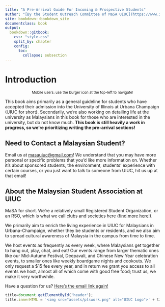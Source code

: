 ```yaml
---
title: "A Pre-Arrival Guide For Incoming & Prospective Students"
author: "[By the Student Outreach Committee of MaSA UIUC](https://www.instagram.com/masauiuc/?hl=en)"
site: bookdown::bookdown_site
documentclass: book
output:
  bookdown::gitbook:
    css: "style.css"
    split_by: chapter
    config:
      toc:
        collapse: subsection
---
```


# Introduction {-}

<small><center> Mobile users: use the burger icon at the top-left to navigate! </center></small>

This book aims primarily as a general guideline for students who have accepted their admission into the University of Illinois at Urbana Champaign (UIUC for short). Secondarily, we're also working on detailing life at the university as Malaysians in this book for those who are interested in the university, but do not know much. **This book is still heavily a work in progress, so we're prioritizing writing the pre-arrival sections!**

## Need to Contact a Malaysian Student? {-}

Email us at [masauiuc@gmail.com](mailto:masauiuc@gmail.com)! We understand that you may have more personal or specific problems that you'd like more information on. Whether it's about sponsored students, the environment, students' experience with certain courses, or you just want to talk to someone from UIUC, hit us up at that email!

## About the Malaysian Student Association at UIUC {-}

MaSA for short. We're a relatively small Registered Student Organization, or an RSO, which is what we call clubs and societies here ([find more here!](https://illinois.campuslabs.com/engage/organizations)).

We primarily aim to enrich the living experience in UIUC for Malaysians in Urbana-Champaign, whether they be students or residents, and we also aim to spread cultural awareness of Malaysia in the campus from time to time.

We host events as frequently as every week, where Malaysians get together to hang out, play, chat, and eat! Our events range from larger thematic ones like our Mid-Autumn Festival, Deepavali, and Chinese New Year celebration events, to smaller ones like weekly boardgame nights and cookouts. We only request a $15 fee every year, and in return we grant you access to all events we host, almost all of which come with good free food; trust us, we make it very worthwhile.

Have a question for us? [Here's the email link again!](mailto:masauiuc@gmail.com)

```js
title=document.getElementById('header');
title.innerHTML = '<img src="assets/plswork.png" alt="UIUC Logo">' + title.innerHTML
```

